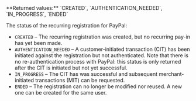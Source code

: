 <ResponseField name="Status" type="string" >    
**Returned values:** `CREATED`, `AUTHENTICATION_NEEDED`, `IN_PROGRESS`, `ENDED`

The status of the recurring registration for PayPal:

- `CREATED` – The recurring registration was created, but no recurring pay-in has yet been made.
- `AUTHENTICATION_NEEDED` – A customer-initiated transaction (CIT) has been initiated against the registration but not authenticated. Note that there is no re-authentication process with PayPal: this status is only returned after the CIT is initiated but not yet successful.
- `IN_PROGRESS` – The CIT has was successful and subsequent merchant-initiated transactions (MIT) can be requested.
- `ENDED` – The registration can no longer be modified nor reused. A new one can be created for the same user.
</ResponseField>